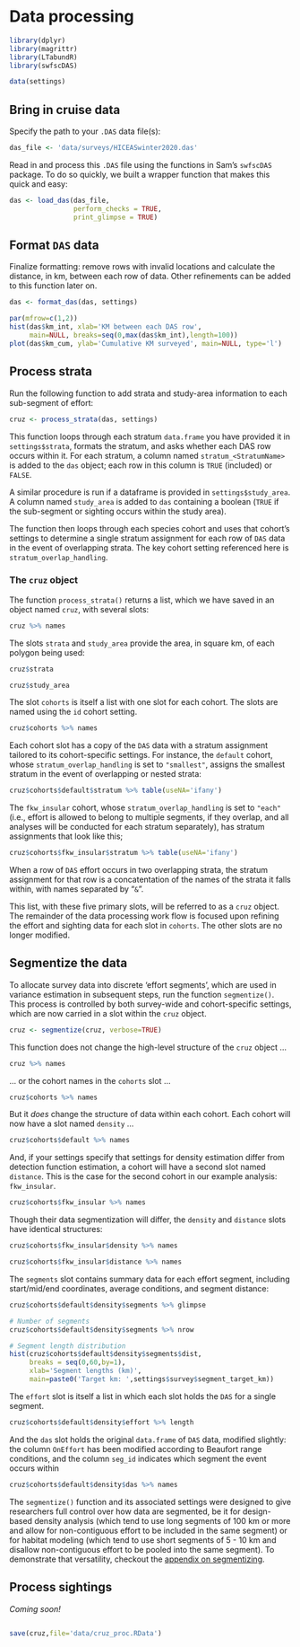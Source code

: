 # Data processing {#processing}

```r
library(dplyr)
library(magrittr)
library(LTabundR)
library(swfscDAS)

data(settings)
```

## Bring in cruise data {-} 

Specify the path to your `.DAS` data file(s):  

```r
das_file <- 'data/surveys/HICEASwinter2020.das'
```

Read in and process this `.DAS` file using the functions in Sam's `swfscDAS` package. To do so quickly, we built a wrapper function that makes this quick and easy: 

```r
das <- load_das(das_file, 
                perform_checks = TRUE,
                print_glimpse = TRUE)
```

## Format `DAS` data {-}  

Finalize formatting: remove rows with invalid locations and calculate the distance, in km, between each row of data.  Other refinements can be added to this function later on.  

```r
das <- format_das(das, settings)
```

```r
par(mfrow=c(1,2))
hist(das$km_int, xlab='KM between each DAS row', 
     main=NULL, breaks=seq(0,max(das$km_int),length=100))
plot(das$km_cum, ylab='Cumulative KM surveyed', main=NULL, type='l')
```

## Process strata {-}  

Run the following function to add strata and study-area information to each sub-segment of effort:  

```r
cruz <- process_strata(das, settings)
```

This function loops through each stratum `data.frame` you have provided it in `settings$strata`, formats the stratum, and asks whether each DAS row occurs within it. For each stratum, a column named `stratum_<StratumName>` is added to the `das` object; each row in this column is `TRUE` (included) or `FALSE`.

A similar procedure is run if a dataframe is provided in `settings$study_area`. A column named `study_area` is added to `das` containing a boolean (`TRUE` if the sub-segment or sighting occurs within the study area). 

The function then loops through each species cohort and uses that cohort's settings to determine a single stratum assignment for each row of `DAS` data in the event of overlapping strata. The key cohort setting referenced here is `stratum_overlap_handling`.  

### The `cruz` object {-}

The function `process_strata()` returns a list, which we have saved in an object named `cruz`, with several slots:  

```r
cruz %>% names
```

The slots `strata` and `study_area` provide the area, in square km, of each polygon being used:  

```r
cruz$strata
```

```r
cruz$study_area
```

The slot `cohorts` is itself a list with one slot for each cohort. The slots are named using the `id` cohort setting.  

```r
cruz$cohorts %>% names
```

Each cohort slot has a copy of the `DAS` data with a stratum assignment tailored to its cohort-specific settings. For instance, the `default` cohort, whose `stratum_overlap_handling` is set to `"smallest"`, assigns the smallest stratum in the event of overlapping or nested strata:

```r
cruz$cohorts$default$stratum %>% table(useNA='ifany')
```

The `fkw_insular` cohort, whose `stratum_overlap_handling` is set to `"each"` (i.e., effort is allowed to belong to multiple segments, if they overlap, and all analyses will be conducted for each stratum separately), has stratum assignments that look like this;  

```r
cruz$cohorts$fkw_insular$stratum %>% table(useNA='ifany')
```

When a row of `DAS` effort occurs in two overlapping strata, the stratum assignment for that row is a concatentation of the names of the strata it falls within, with names separated by "`&`".   

This list, with these five primary slots, will be referred to as a `cruz` object. The remainder of the data processing work flow is focused upon refining the effort and sighting data for each slot in `cohorts`. The other slots are no longer modified.  


## Segmentize the data {-} 

To allocate survey data into discrete 'effort segments', which are used in variance estimation in subsequent steps, run the function `segmentize()`. This process is controlled by both survey-wide and cohort-specific [settings]{#settings}, which are now carried in a slot within the `cruz` object.  

```r
cruz <- segmentize(cruz, verbose=TRUE)
```

This function does not change the high-level structure of the `cruz` object ...

```r
cruz %>% names
```

... or the cohort names in the `cohorts` slot ...  

```r
cruz$cohorts %>% names
```

But it *does* change the structure of data within each cohort.  Each cohort will now have a slot named `density` ...  

```r
cruz$cohorts$default %>% names
```

And, if your settings specify that settings for density estimation differ from detection function estimation, a cohort will have a second slot named `distance`.  This is the case for the second cohort in our example analysis: `fkw_insular`.  

```r
cruz$cohorts$fkw_insular %>% names
```

Though their data segmentization will differ, the `density` and `distance` slots have identical structures:  

```r
cruz$cohorts$fkw_insular$density %>% names

cruz$cohorts$fkw_insular$distance %>% names
```

The `segments` slot contains summary data for each effort segment, including start/mid/end coordinates, average conditions, and segment distance:  

```r
cruz$cohorts$default$density$segments %>% glimpse
```

```r
# Number of segments
cruz$cohorts$default$density$segments %>% nrow

# Segment length distribution
hist(cruz$cohorts$default$density$segments$dist,
     breaks = seq(0,60,by=1),
     xlab='Segment lengths (km)',
     main=paste0('Target km: ',settings$survey$segment_target_km))
```

The `effort` slot is itself a list in which each slot holds the `DAS` for a single segment.   

```r
cruz$cohorts$default$density$effort %>% length
```

And the `das` slot holds the original `data.frame` of `DAS` data, modified slightly: the column `OnEffort` has been modified according to Beaufort range conditions, and the column `seg_id` indicates which segment the event occurs within  
```r
cruz$cohorts$default$density$das %>% names
```

The `segmentize()` function and its associated settings were designed to give researchers full control over how data are segmented, be it for design-based density analysis (which tend to use long segments of 100 km or more and allow for non-contiguous effort to be included in the same segment) or for habitat modeling (which tend to use short segments of 5 - 10 km and disallow non-contiguous effort to be pooled into the same segment). To demonstrate that versatility, checkout the [appendix on segmentizing](#segmentizing).  


## Process sightings {-}  

*Coming soon!*  

```r

```


```r
save(cruz,file='data/cruz_proc.RData')
```

